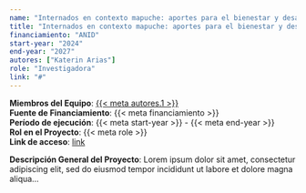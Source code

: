 ```yaml
---
name: "Internados en contexto mapuche: aportes para el bienestar y desarrollo de la identidad sociocultural que favorezcan la educación en contexto indígena"
title: "Internados en contexto mapuche: aportes para el bienestar y desarrollo de la identidad sociocultural que favorezcan la educación en contexto indígena"
financiamiento: "ANID"
start-year: "2024"
end-year: "2027"
autores: ["Katerin Arias"]
role: "Investigadora"
link: "#"
---
```

**Miembros del Equipo**: [{{< meta autores.1 >}}](../members/current/Katerin Arias.qmd)  
**Fuente de Financiamiento**: {{< meta financiamiento >}}  
**Período de ejecución**: {{< meta start-year >}} - {{< meta end-year >}}  
**Rol en el Proyecto**: {{< meta role >}}  
**Link de acceso**: [link]({{< meta link >}})  

**Descripción General del Proyecto**: 
Lorem ipsum dolor sit amet, consectetur adipiscing elit, sed do eiusmod tempor incididunt ut labore et dolore magna aliqua...      
